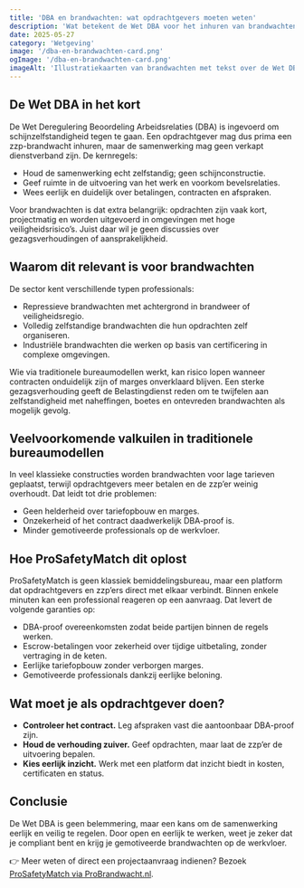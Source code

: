 ```yaml
---
title: 'DBA en brandwachten: wat opdrachtgevers moeten weten'
description: 'Wat betekent de Wet DBA voor het inhuren van brandwachten en hoe verklein je als opdrachtgever de risico’s? Leer hoe ProSafetyMatch eerlijk inzicht en compliant samenwerken mogelijk maakt.'
date: 2025-05-27
category: 'Wetgeving'
image: '/dba-en-brandwachten-card.png'
ogImage: '/dba-en-brandwachten-card.png'
imageAlt: 'Illustratiekaarten van brandwachten met tekst over de Wet DBA'
---
```


## De Wet DBA in het kort

De Wet Deregulering Beoordeling Arbeidsrelaties (DBA) is ingevoerd om schijnzelfstandigheid tegen te gaan. Een opdrachtgever mag dus prima een zzp-brandwacht inhuren, maar de samenwerking mag geen verkapt dienstverband zijn. De kernregels:

- Houd de samenwerking echt zelfstandig; geen schijnconstructie.
- Geef ruimte in de uitvoering van het werk en voorkom bevelsrelaties.
- Wees eerlijk en duidelijk over betalingen, contracten en afspraken.

Voor brandwachten is dat extra belangrijk: opdrachten zijn vaak kort, projectmatig en worden uitgevoerd in omgevingen met hoge veiligheidsrisico’s. Juist daar wil je geen discussies over gezagsverhoudingen of aansprakelijkheid.

## Waarom dit relevant is voor brandwachten

De sector kent verschillende typen professionals:

- Repressieve brandwachten met achtergrond in brandweer of veiligheidsregio.
- Volledig zelfstandige brandwachten die hun opdrachten zelf organiseren.
- Industriële brandwachten die werken op basis van certificering in complexe omgevingen.

Wie via traditionele bureaumodellen werkt, kan risico lopen wanneer contracten onduidelijk zijn of marges onverklaard blijven. Een sterke gezagsverhouding geeft de Belastingdienst reden om te twijfelen aan zelfstandigheid met naheffingen, boetes en ontevreden brandwachten als mogelijk gevolg.

## Veelvoorkomende valkuilen in traditionele bureaumodellen

In veel klassieke constructies worden brandwachten voor lage tarieven geplaatst, terwijl opdrachtgevers meer betalen en de zzp’er weinig overhoudt. Dat leidt tot drie problemen:

- Geen helderheid over tariefopbouw en marges.
- Onzekerheid of het contract daadwerkelijk DBA-proof is.
- Minder gemotiveerde professionals op de werkvloer.

## Hoe ProSafetyMatch dit oplost

ProSafetyMatch is geen klassiek bemiddelingsbureau, maar een platform dat opdrachtgevers en zzp’ers direct met elkaar verbindt. Binnen enkele minuten kan een professional reageren op een aanvraag. Dat levert de volgende garanties op:

- DBA-proof overeenkomsten zodat beide partijen binnen de regels werken.
- Escrow-betalingen voor zekerheid over tijdige uitbetaling, zonder vertraging in de keten.
- Eerlijke tariefopbouw zonder verborgen marges.
- Gemotiveerde professionals dankzij eerlijke beloning.

## Wat moet je als opdrachtgever doen?

- **Controleer het contract.** Leg afspraken vast die aantoonbaar DBA-proof zijn.
- **Houd de verhouding zuiver.** Geef opdrachten, maar laat de zzp’er de uitvoering bepalen.
- **Kies eerlijk inzicht.** Werk met een platform dat inzicht biedt in kosten, certificaten en status.

## Conclusie

De Wet DBA is geen belemmering, maar een kans om de samenwerking eerlijk en veilig te regelen. Door open en eerlijk te werken, weet je zeker dat je compliant bent en krijg je gemotiveerde brandwachten op de werkvloer.

👉 Meer weten of direct een projectaanvraag indienen? Bezoek [ProSafetyMatch via ProBrandwacht.nl](https://www.probrandwacht.nl).
